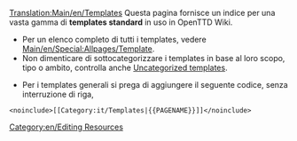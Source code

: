 [[Translation:Main/en/Templates]]
Questa pagina fornisce un indice per una vasta gamma di '''templates standard''' in uso in OpenTTD Wiki.

* Per un elenco completo di tutti i templates, vedere [[Main/en/Special:Allpages/Template]].
* Non dimenticare di sottocategorizzare i templates in base al loro scopo, tipo o ambito, controlla anche [[Main/en/Special:Uncategorizedtemplates|Uncategorized templates]].

* Per i templates generali si prega di aggiungere il seguente codice, senza interruzione di riga,
<pre>
<noinclude>[[Category:it/Templates|{{PAGENAME}}]]</noinclude>
</pre>

<!--This page provides an index for a wide range of '''standard templates''' in use in OpenTTD Wiki.

* For a complete list of all templates, see [[Main/en/Special:Allpages/Template]]. 
* Dont forget to subcategorize the templates according to their purpose, type, or scope also check [[Main/en/Special:Uncategorizedtemplates|Uncategorized templates]].


* For general templates please add the following code, without a linebreak, 
<pre>
<noinclude>[[Category:en/Templates|{{PAGENAME}}]]</noinclude>
</pre>
-->

[[Category:en/Editing Resources]]